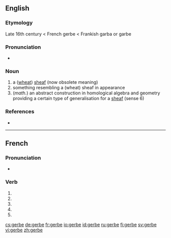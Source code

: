 {{also|gerbé}}
==English==

===Etymology===
Late 16th century < French gerbe < Frankish garba or garbe

===Pronunciation===
* {{IPA|/dʒəːb/}}

===Noun===
{{en-noun}}
{{wikipedia}}

# a ([[wheat]]) [[sheaf]] (now obsolete meaning)
# something resembling a (wheat) sheaf in appearance
# (''math.'') an abstract construction in homological algebra and geometry providing a certain type of generalisation for a [[sheaf]] (sense 6)

===References===
* {{R:OED}}

----

==French==

===Pronunciation===
* {{audio|Fr-gerbe.ogg|Audio}}

===Verb===
{{fr-verb-form}}

# {{form of|[[first-person|First-person]] [[singular]] [[present indicative]]|gerber|lang=French}}
# {{form of|[[third-person|Third-person]] [[singular]] [[present indicative]]| gerber|lang=French}}
# {{form of|First-person singular [[present subjunctive]]|gerber|lang=French}}
# {{form of|[[third-person|Third-person]] singular [[present subjunctive]]| gerber|lang=French}}
# {{form of|Second-person singular [[imperative]]|gerber |lang=French}}

[[cs:gerbe]]
[[de:gerbe]]
[[fr:gerbe]]
[[io:gerbe]]
[[id:gerbe]]
[[ru:gerbe]]
[[fi:gerbe]]
[[sv:gerbe]]
[[vi:gerbe]]
[[zh:gerbe]]